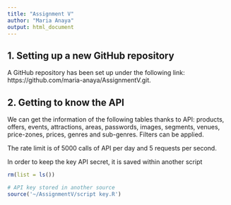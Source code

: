 ```yaml
---
title: "Assignment V"
author: "Maria Anaya"
output: html_document
---
```


## 1. Setting up a new GitHub repository

A GitHub repository has been set up under the following link: https://github.com/maria-anaya/AssignmentV.git.


## 2. Getting to know the API

We can get the information of the following tables thanks to API: products, offers, events, attractions, areas, passwords, images, segments, venues, price-zones, prices, genres and sub-genres.
Filters can be applied. 

The rate limit is of 5000 calls of API per day and 5 requests per second.

In order to keep the key API secret, it is saved within another script


```r
rm(list = ls())

# API key stored in another source
source('~/AssignmentV/script key.R')

```